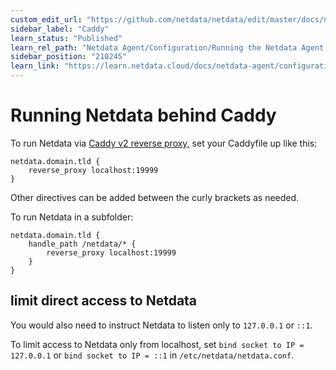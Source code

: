 ```yaml
---
custom_edit_url: "https://github.com/netdata/netdata/edit/master/docs/netdata-agent/configuration/running-the-netdata-agent-behind-a-reverse-proxy/Running-behind-caddy.md"
sidebar_label: "Caddy"
learn_status: "Published"
learn_rel_path: "Netdata Agent/Configuration/Running the Netdata Agent behind a reverse proxy"
sidebar_position: "210245"
learn_link: "https://learn.netdata.cloud/docs/netdata-agent/configuration/running-the-netdata-agent-behind-a-reverse-proxy/caddy"
---
```


# Running Netdata behind Caddy

To run Netdata via [Caddy v2 reverse proxy,](https://caddyserver.com/docs/caddyfile/directives/reverse_proxy) set your Caddyfile up like this:

```caddyfile
netdata.domain.tld {
    reverse_proxy localhost:19999
}
```

Other directives can be added between the curly brackets as needed.

To run Netdata in a subfolder:

```caddyfile
netdata.domain.tld {
    handle_path /netdata/* {
        reverse_proxy localhost:19999
    }
}
```

## limit direct access to Netdata

You would also need to instruct Netdata to listen only to `127.0.0.1` or `::1`.

To limit access to Netdata only from localhost, set `bind socket to IP = 127.0.0.1` or `bind socket to IP = ::1` in `/etc/netdata/netdata.conf`.
